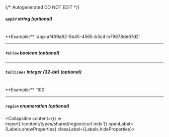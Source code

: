 {/* Autogenerated DO NOT EDIT  */}

##### `appId` _string (optional)_
<br/>
**Example:** `app-af469a92-5b45-4565-b3c4-b79878de67d2`

---
##### `follow` _boolean (optional)_

---
##### `tailLines` _integer (32-bit) (optional)_
<br/>
**Example:** `100`

---
##### `region` _enumeration (optional)_
<Collapsible content={() => import('/content/types/shared/region/curl.mdx')} openLabel={Labels.showProperties} closeLabel={Labels.hideProperties}>
</Collapsible>


